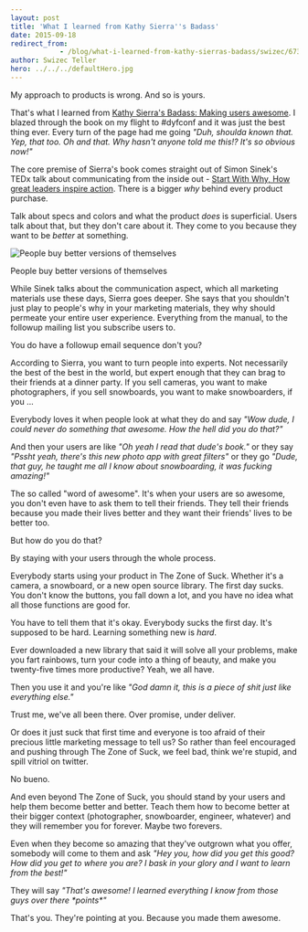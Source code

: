 ```yaml
---
layout: post
title: 'What I learned from Kathy Sierra''s Badass'
date: 2015-09-18
redirect_from: 
            - /blog/what-i-learned-from-kathy-sierras-badass/swizec/6732
author: Swizec Teller
hero: ../../../defaultHero.jpg
---
```

My approach to products is wrong. And so is yours.



That's what I learned from [Kathy Sierra's Badass: Making users awesome](http://www.amazon.com/gp/product/1491919019/ref=as_li_tl?ie=UTF8&camp=1789&creative=9325&creativeASIN=1491919019&linkCode=as2&tag=ageewitahat-20&linkId=U5VQCZWSLU2BUAW7). I blazed through the book on my flight to #dyfconf and it was just the best thing ever. Every turn of the page had me going _"Duh, shoulda known that. Yep, that too. Oh and that. Why hasn't anyone told me this!? It's so obvious now!"_



The core premise of Sierra's book comes straight out of Simon Sinek's TEDx talk about communicating from the inside out - [Start With Why, How great leaders inspire action](https://www.youtube.com/watch?v=u4ZoJKF_VuA). There is a bigger _why_ behind every product purchase.



Talk about specs and colors and what the product _does_ is superficial. Users talk about that, but they don't care about it. They come to you because they want to be _better_ at something.



![People buy better versions of themselves](https://bufferblog-wpengine.netdna-ssl.com/wp-content/uploads/2014/01/mario1.gif)

People buy better versions of themselves

While Sinek talks about the communication aspect, which all marketing materials use these days, Sierra goes deeper. She says that you shouldn't just play to people's why in your marketing materials, they why should permeate your entire user experience. Everything from the manual, to the followup mailing list you subscribe users to.



You do have a followup email sequence don't you?



According to Sierra, you want to turn people into experts. Not necessarily the best of the best in the world, but expert enough that they can brag to their friends at a dinner party. If you sell cameras, you want to make photographers, if you sell snowboards, you want to make snowboarders, if you ...



Everybody loves it when people look at what they do and say _"Wow dude, I could never do something that awesome. How the hell did you do that?"_



And then your users are like _"Oh yeah I read that dude's book."_ or they say _"Pssht yeah, there's this new photo app with great filters"_ or they go _"Dude, that guy, he taught me all I know about snowboarding, it was fucking amazing!"_



The so called "word of awesome". It's when your users are so awesome, you don't even have to ask them to tell their friends. They tell their friends because you made their lives better and they want their friends' lives to be better too.



But how do you do that?



By staying with your users through the whole process.



Everybody starts using your product in The Zone of Suck. Whether it's a camera, a snowboard, or a new open source library. The first day sucks. You don't know the buttons, you fall down a lot, and you have no idea what all those functions are good for.



You have to tell them that it's okay. Everybody sucks the first day. It's supposed to be hard. Learning something new is _hard_.



Ever downloaded a new library that said it will solve all your problems, make you fart rainbows, turn your code into a thing of beauty, and make you twenty-five times more productive? Yeah, we all have.



Then you use it and you're like _"God damn it, this is a piece of shit just like everything else."_



Trust me, we've all been there. Over promise, under deliver.



Or does it just suck that first time and everyone is too afraid of their precious little marketing message to tell us? So rather than feel encouraged and pushing through The Zone of Suck, we feel bad, think we're stupid, and spill vitriol on twitter.



No bueno.



And even beyond The Zone of Suck, you should stand by your users and help them become better and better. Teach them how to become better at their bigger context (photographer, snowboarder, engineer, whatever) and they will remember you for forever. Maybe two forevers.



Even when they become so amazing that they've outgrown what you offer, somebody will come to them and ask _"Hey you, how did you get this good? How did you get to where you are? I bask in your glory and I want to learn from the best!"_



They will say _"That's awesome! I learned everything I know from those guys over there \*points\*"_



That's you. They're pointing at you. Because you made them awesome.